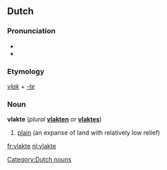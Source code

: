 ==Dutch==
{{wikipedia|lang=nl}}

===Pronunciation===
* {{IPA|/vlɑktə/|lang=nl}}
* {{audio|Nl-vlakte.ogg|Audio}}

===Etymology===
''[[vlak#Dutch|vlak]]'' + ''[[-te#Dutch|-te]]''

===Noun===
'''vlakte''' (''plural'' '''[[vlakten]]''' ''or'' '''[[vlaktes]]''')

# [[plain]] (an expanse of land with relatively low relief)

[[Category:Dutch nouns]]

[[fr:vlakte]]
[[nl:vlakte]]